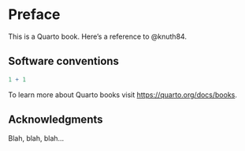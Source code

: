 
# Preface {.unnumbered .unlisted}

This is a Quarto book. Here's a reference to @knuth84.


## Software conventions {.unnumbered}

```r
1 + 1
```

To learn more about Quarto books visit <https://quarto.org/docs/books>.


## Acknowledgments {.unnumbered}

Blah, blah, blah...


\mainmatter

